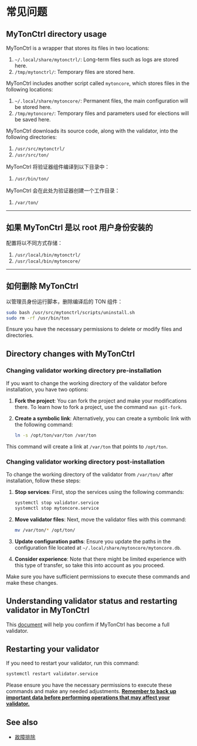 
# 常见问题

## MyTonCtrl directory usage

MyTonCtrl is a wrapper that stores its files in two locations:

1. `~/.local/share/mytonctrl/`: Long-term files such as logs are stored here.
2. `/tmp/mytonctrl/`: Temporary files are stored here.

MyTonCtrl includes another script called `mytoncore`, which stores files in the following locations:

1. `~/.local/share/mytoncore/`: Permanent files, the main configuration will be stored here.
2. `/tmp/mytoncore/`: Temporary files and parameters used for elections will be saved here.

MyTonCtrl downloads its source code, along with the validator, into the following directories:

1. `/usr/src/mytonctrl/`
2. `/usr/src/ton/`

MyTonCtrl 将验证器组件编译到以下目录中：

1. `/usr/bin/ton/`

MyTonCtrl 会在此处为验证器创建一个工作目录：

1. `/var/ton/`

---

## 如果 MyTonCtrl 是以 root 用户身份安装的

配置将以不同方式存储：

1. `/usr/local/bin/mytonctrl/`
2. `/usr/local/bin/mytoncore/`

---

## 如何删除 MyTonCtrl

以管理员身份运行脚本，删除编译后的 TON 组件：

```bash
sudo bash /usr/src/mytonctrl/scripts/uninstall.sh
sudo rm -rf /usr/bin/ton
```

Ensure you have the necessary permissions to delete or modify files and directories.

## Directory changes with MyTonCtrl

### Changing validator working directory pre-installation

If you want to change the working directory of the validator before installation, you have two options:

1. **Fork the project**: You can fork the project and make your modifications there. To learn how to fork a project, use the command `man git-fork`.

2. **Create a symbolic link**: Alternatively, you can create a symbolic link with the following command:

   ```bash
   ln -s /opt/ton/var/ton /var/ton
   ```

This command will create a link at `/var/ton` that points to `/opt/ton`.

### Changing validator working directory post-installation

To change the working directory of the validator from `/var/ton/` after installation, follow these steps:

1. **Stop services**: First, stop the services using the following commands:

   ```bash
   systemctl stop validator.service
   systemctl stop mytoncore.service
   ```

2. **Move validator files**: Next, move the validator files with this command:

   ```bash
   mv /var/ton/* /opt/ton/
   ```

3. **Update configuration paths**: Ensure you update the paths in the configuration file located at `~/.local/share/mytoncore/mytoncore.db`.

4. **Consider experience**: Note that there might be limited experience with this type of transfer, so take this into account as you proceed.

Make sure you have sufficient permissions to execute these commands and make these changes.

## Understanding validator status and restarting validator in MyTonCtrl

This [document](/v3/guidelines/nodes/running-nodes/validator-node) will help you confirm if MyTonCtrl has become a full validator.

## Restarting your validator

If you need to restart your validator, run this command:

```bash
systemctl restart validator.service
```

Please ensure you have the necessary permissions to execute these commands and make any needed adjustments. <u>**Remember to back up important data before performing operations that may affect your validator.**</u>

## See also

- [故障排除](/v3/guidelines/nodes/nodes-troubleshooting)

<Feedback />
